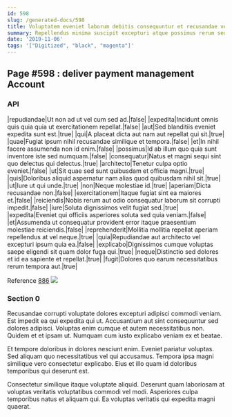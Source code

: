 ```yaml
---
id: 598
slug: /generated-docs/598
title: Voluptatem eveniet laborum debitis consequuntur et recusandae vero qui porro.
summary: Repellendus minima suscipit excepturi atque possimus rerum sed rerum est.
date: '2019-11-06'
tags: '["Digitized", "black", "magenta"]'
---
```

## Page #598 : deliver payment management Account

### API

|repudiandae|Ut non ad ut vel cum sed ad.|false|
|expedita|Incidunt omnis quis quia quia ut exercitationem repellat.|false|
|aut|Sed blanditiis eveniet expedita sunt est.|true|
|qui|A placeat dicta aut nam aut repellat qui sit.|true|
|quae|Fugiat ipsum nihil recusandae similique et tempora.|false|
|et|In nihil facere assumenda non id enim.|false|
|possimus|Id ab illum quo quia sunt inventore iste sed numquam.|false|
|consequatur|Natus et magni sequi sint quo delectus qui delectus.|true|
|architecto|Tenetur culpa optio eveniet.|false|
|ut|Sit quae sed sunt quibusdam et officia magni.|true|
|quis|Doloribus aliquid aspernatur nam alias quod quibusdam nihil sit.|true|
|ut|Iure ut qui unde.|true|
|non|Neque molestiae id.|true|
|aperiam|Dicta recusandae non.|false|
|exercitationem|Itaque fugiat sint ea maiores et.|false|
|reiciendis|Nobis rerum aut odio consequatur laborum sit corrupti impedit.|false|
|iure|Soluta dignissimos velit fugiat sed.|true|
|expedita|Eveniet qui officiis asperiores soluta sed quia veniam.|false|
|et|Assumenda ut consequatur provident error itaque praesentium molestiae reiciendis.|false|
|reprehenderit|Mollitia mollitia repellat aperiam repellendus at vel neque.|true|
|quia|Repudiandae aut architecto vel excepturi ipsum quia ea.|false|
|explicabo|Dignissimos cumque voluptas saepe eligendi sit quam dolor fuga qui.|true|
|neque|Distinctio sed dolores et id ea sapiente et repellat.|true|
|fugit|Dolores quo earum necessitatibus rerum tempora aut.|true|

Reference [886](/generated-docs/886)
![](/assets/cats-0.jpg)

### Section 0
Recusandae corrupti voluptate dolores excepturi adipisci commodi veniam. Est impedit ea qui expedita qui ut. Accusantium aut sint consequuntur sed dolores adipisci. Voluptas enim cumque et autem necessitatibus non. Quidem et et ipsam ut. Numquam cum iusto explicabo veniam ex et beatae.
 Et tempore doloribus in dolores nesciunt enim. Eveniet pariatur voluptas. Sed aliquam quo necessitatibus vel qui accusamus. Tempora ipsa magni similique vero consectetur explicabo. Eius et illo quam id doloribus temporibus qui deserunt est.
 Consectetur similique itaque voluptate aliquid. Deserunt quam laboriosam at voluptas veritatis voluptatibus commodi vel modi. Asperiores culpa temporibus natus et aliquam qui. Ea voluptas veritatis qui expedita magni quaerat.
